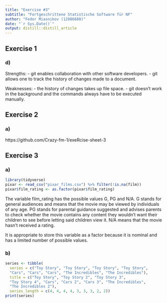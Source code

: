 ```yaml
---
title: "Exercise #3"
subtitle: "Fortgeschrittene Statistische Software für NF"
author: "Fedor Miasnikov (12886680)"
date: "`r Sys.Date()`"
output: distill::distill_article
---
```


## Exercise 1

### d)

Strengths:
- git enables collaboration with other software developers.
- git allows one to track the history of changes made to a document.

Weaknesses:
- the history of changes takes up file space.
- git doesn't work in the background and the commands always have to be executed manually.

## Exercise 2

### a)

https://github.com/Crazy-fm-1/exeRcise-sheet-3

## Exercise 3

### a)

```r
library(tidyverse)
pixar <- read_csv("pixar_films.csv") %>% filter(!is.na(film))
pixar$film_rating <- as.factor(pixar$film_rating)
```

The variable film_rating has the possible values G, PG and N/A. G stands for general audiences and means that the movie may be viewed by individuals of any age. PG stands for parental guidance suggested and advises parents to check whether the movie contains any content they wouldn't want their children to see before letting said children view it. N/A means that the movie hasn't received a rating.

It is appropriate to store this variable as a factor because it is nominal and has a limited number of possible values.

### b)

```r
series <- tibble(
  series = c("Toy Story", "Toy Story", "Toy Story", "Toy Story",
  "Cars", "Cars", "Cars", "The Incredibles", "The Incredibles"),
  title = c("Toy Story", "Toy Story 2", "Toy Story 3",
  "Toy Story 4", "Cars", "Cars 2", "Cars 3", "The Incredibles",
  "The Incredibles 2"),
  series_length = c(4, 4, 4, 4, 3, 3, 3, 2, 2))
print(series)
```